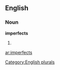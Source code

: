
==English==

===Noun===
'''imperfects'''

# {{plural of|[[imperfect]]}}

[[Category:English plurals]]

[[ar:imperfects]]